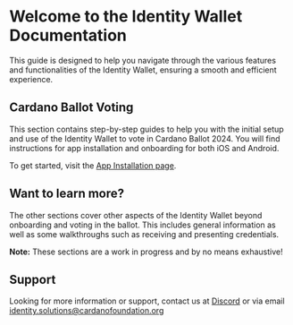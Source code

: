 # Welcome to the Identity Wallet Documentation

This guide is designed to help you navigate through the various features and functionalities of the Identity Wallet, ensuring a smooth and efficient experience.

## Cardano Ballot Voting

This section contains step-by-step guides to help you with the initial setup and use of the Identity Wallet to vote in Cardano Ballot 2024. You will find instructions for app installation and onboarding for both iOS and Android.

To get started, visit the [App Installation page](ballot/install.mdx).

## Want to learn more?

The other sections cover other aspects of the Identity Wallet beyond onboarding and voting in the ballot.
This includes general information as well as some walkthroughs such as receiving and presenting credentials.

**Note:** These sections are a work in progress and by no means exhaustive!

## Support

Looking for more information or support, contact us at [Discord](https://discord.gg/Bsw8HFzynV) or via email [identity.solutions@cardanofoundation.org](mailto:identity.solutions@cardanofoundation.org)

